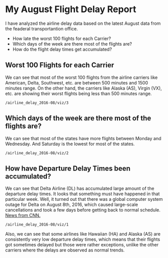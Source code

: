 # My August Flight Delay Report

I have analyzed the airline delay data based on the latest August data from the feaderal transportantion office. 

* How late the worst 100 flights for each Carrier?
* Which days of the week are there most of the flights are?
* How do the flight delay times get accumulated?

## Worst 100 Flights for each Carrier

We can see that most of the worst 100 flights from the airline carriers like American, Delta, Southwest, etc. are between 500 minutes and 1500 minutes range. On the other hand, the carriers like Alaska (AS), Virgin (VX), etc. are showing their worst flights being less than 500 minutes range.

```exploratory
/airline_delay_2016-08/viz/3
```

## Which days of the week are there most of the flights are?

We can see that most of the states have more flights between Monday and Wednesday. And Saturday is the lowest for most of the states.


```exploratory
/airline_delay_2016-08/viz/2
```

## How have Departure Delay Times been accumulated?

We can see that Delta Airline (DL) has accumulated large amount of the departure delay times. It looks that something must have happened in that particular week. Well, it turned out that there was a global computer system outage for Delta on August 8th, 2016, which caused large-scale cancellations and took a few days before getting back to normal schedule. [News from CNN.](http://money.cnn.com/2016/08/08/news/companies/delta-system-outage-flights/)

```exploratory
/airline_delay_2016-08/viz/1
```

Also, we can see that some airlines like Hawaiian (HA) and Alaska (AS) are consistently very low departure delay times, which means that their flights got sometimes delayed but those were rather exceptions, unlike the other carriers where the delays are observed as normal trends.

